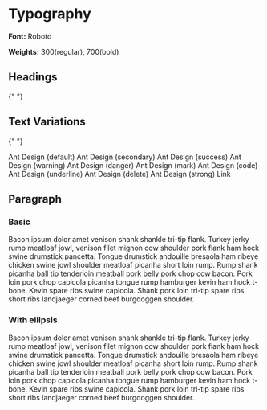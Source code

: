 

<Meta title="Design System/Typography" />

# Typography

**Font:** Roboto

**Weights:** 300(regular), 700(bold)

## Headings

{" "}

<Canvas>
  <div style={{ display: "flex", flexDirection: "column" }}>
    <Title>h1. Ant Design</Title>
    <Title level={2}>h2. Ant Design</Title>
    <Title level={3}>h3. Ant Design</Title>
    <Title level={4}>h4. Ant Design</Title>
    <Title level={5}>h5. Ant Design</Title>
  </div>
</Canvas>

## Text Variations

{" "}

<Canvas>
  <div style={{ display: "flex", flexDirection: "column" }}>
    <Text>Ant Design (default)</Text>
    <Text type="secondary">Ant Design (secondary)</Text>
    <Text type="success">Ant Design (success)</Text>
    <Text type="warning">Ant Design (warning)</Text>
    <Text type="danger">Ant Design (danger)</Text>
    <Text mark>Ant Design (mark)</Text>
    <Text code>Ant Design (code)</Text>
    <Text underline>Ant Design (underline)</Text>
    <Text delete>Ant Design (delete)</Text>
    <Text strong>Ant Design (strong)</Text>
    <Link>Link</Link>
  </div>
</Canvas>

## Paragraph

### Basic

<Canvas>
  <Paragraph>
    Bacon ipsum dolor amet venison shank shankle tri-tip flank. Turkey jerky
    rump meatloaf jowl, venison filet mignon cow shoulder pork flank ham hock
    swine drumstick pancetta. Tongue drumstick andouille bresaola ham ribeye
    chicken swine jowl shoulder meatloaf picanha short loin rump. Rump shank
    picanha ball tip tenderloin meatball pork belly pork chop cow bacon. Pork
    loin pork chop capicola picanha tongue rump hamburger kevin ham hock t-bone.
    Kevin spare ribs swine capicola. Shank pork loin tri-tip spare ribs short
    ribs landjaeger corned beef burgdoggen shoulder.
  </Paragraph>
</Canvas>

### With ellipsis

<Canvas>
  <Paragraph ellipsis={6}>
    Bacon ipsum dolor amet venison shank shankle tri-tip flank. Turkey jerky
    rump meatloaf jowl, venison filet mignon cow shoulder pork flank ham hock
    swine drumstick pancetta. Tongue drumstick andouille bresaola ham ribeye
    chicken swine jowl shoulder meatloaf picanha short loin rump. Rump shank
    picanha ball tip tenderloin meatball pork belly pork chop cow bacon. Pork
    loin pork chop capicola picanha tongue rump hamburger kevin ham hock t-bone.
    Kevin spare ribs swine capicola. Shank pork loin tri-tip spare ribs short
    ribs landjaeger corned beef burgdoggen shoulder.
  </Paragraph>
</Canvas>

